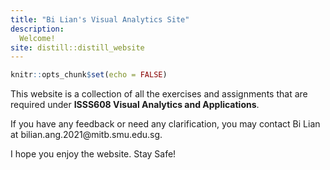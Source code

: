 ```yaml
---
title: "Bi Lian's Visual Analytics Site"
description: 
  Welcome!
site: distill::distill_website
---
```


```r
knitr::opts_chunk$set(echo = FALSE)

```

This website is a collection of all the exercises and assignments that are required under **ISSS608 Visual Analytics and Applications**.

If you have any feedback or need any clarification, you may contact Bi Lian at bilian.ang.2021@mitb.smu.edu.sg. 

I hope you enjoy the website. Stay Safe!



